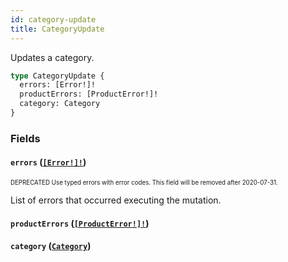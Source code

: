 ```yaml
---
id: category-update
title: CategoryUpdate
---
```


Updates a category.

```graphql
type CategoryUpdate {
  errors: [Error!]!
  productErrors: [ProductError!]!
  category: Category
}
```

### Fields

#### `errors` ([`[Error!]!`](/api-reference/objects/error.mdx))

<sub><sup><span className="deprecatedTag">DEPRECATED</span> Use typed errors with error codes. This field will be removed after 2020-07-31.</sup></sub>

List of errors that occurred executing the mutation.

#### `productErrors` ([`[ProductError!]!`](/api-reference/objects/product-error.mdx))

#### `category` ([`Category`](/api-reference/objects/category.mdx))
